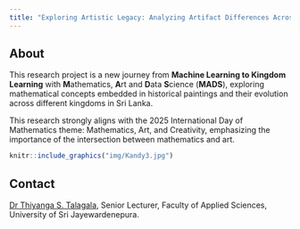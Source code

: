 ```yaml
---
title: "Exploring Artistic Legacy: Analyzing Artifact Differences Across Kingdoms Using Machine Learning"
---
```


## About

This research project is a new journey from **Machine Learning to Kingdom Learning** with **M**athematics, **A**rt and **D**ata **S**cience (**MADS**), exploring mathematical concepts embedded in historical paintings and their evolution across different kingdoms in Sri Lanka.

This research strongly aligns with the 2025 International Day of Mathematics theme: Mathematics, Art, and Creativity, emphasizing the importance of the intersection between mathematics and art.

```r
knitr::include_graphics("img/Kandy3.jpg")
```

## Contact

[Dr Thiyanga S. Talagala](https://thiyanga.netlify.app/), Senior Lecturer, Faculty of Applied Sciences, University of Sri Jayewardenepura.
